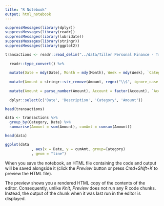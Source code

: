 ```yaml
---
title: "R Notebook"
output: html_notebook
---
```


```r
suppressMessages(library(dplyr))
suppressMessages(library(readr))
suppressMessages(library(lubridate))
suppressMessages(library(stringr))
suppressMessages(library(ggplot2))
```

```r

transactions <- readr::read_delim("../data/Tiller Personal Finance - Transactions.tsv", "\t", escape_double = FALSE, locale = locale(), trim_ws = TRUE) %>% 
  
  readr::type_convert() %>%
  
  mutate(Date = mdy(Date), Month = mdy(Month), Week = mdy(Week), `Categorized Date` = mdy(`Categorized Date`), `Date Added` = mdy(`Date Added`), Category = factor(Category)) %>%
  
  mutate(Amount = stringr::str_remove(Amount, regex("\\$", ignore_case = TRUE))) %>%
  
  mutate(Amount = parse_number(Amount), Account = factor(Account), `Account #` = factor(`Account #`)) %>%
  
  dplyr::select(c('Date', 'Description', 'Category', 'Amount'))
```

```r
head(transactions)
```

```r

data <- transactions %>% 
  group_by(Category, Date) %>%
  summarise(Amount = sum(Amount), cumAmt = cumsum(Amount))

head(data)

ggplot(data
            , aes(x = Date, y = cumAmt, group=Category)
            , geom = "line")
```

When you save the notebook, an HTML file containing the code and output will be saved alongside it (click the *Preview* button or press *Cmd+Shift+K* to preview the HTML file). 

The preview shows you a rendered HTML copy of the contents of the editor. Consequently, unlike *Knit*, *Preview* does not run any R code chunks. Instead, the output of the chunk when it was last run in the editor is displayed.

